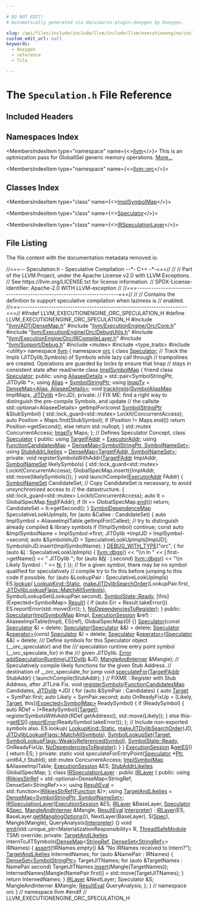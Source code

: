 ```yaml
---

# DO NOT EDIT!
# Automatically generated via docusaurus-plugin-doxygen by Doxygen.

slug: /api/files/include/include/llvm/include/llvm/executionengine/include/llvm/executionengine/orc/speculation-h
custom_edit_url: null
keywords:
  - doxygen
  - reference
  - file

---
```





# The `Speculation.h` File Reference

<DoxygenPage pluginConfig={pluginConfig}>



## Included Headers

<IncludesList>
<IncludesListItem
  filePath="llvm/ADT/DenseMap.h"
  permalink="/docs/api/files/include/include/llvm/include/llvm/adt/densemap-h"
  isLocal="true" />
<IncludesListItem
  filePath="llvm/ExecutionEngine/Orc/Core.h"
  permalink="/docs/api/files/include/include/llvm/include/llvm/executionengine/include/llvm/executionengine/orc/core-h"
  isLocal="true" />
<IncludesListItem
  filePath="llvm/ExecutionEngine/Orc/DebugUtils.h"
  permalink="/docs/api/files/include/include/llvm/include/llvm/executionengine/include/llvm/executionengine/orc/debugutils-h"
  isLocal="true" />
<IncludesListItem
  filePath="llvm/ExecutionEngine/Orc/IRCompileLayer.h"
  permalink="/docs/api/files/include/include/llvm/include/llvm/executionengine/include/llvm/executionengine/orc/ircompilelayer-h"
  isLocal="true" />
<IncludesListItem
  filePath="llvm/Support/Debug.h"
  permalink="/docs/api/files/include/include/llvm/include/llvm/support/debug-h"
  isLocal="true" />
<IncludesListItem
  filePath="mutex"
  permalink=""
  isLocal="false" />
<IncludesListItem
  filePath="type_traits"
  permalink=""
  isLocal="false" />
<IncludesListItem
  filePath="utility"
  permalink=""
  isLocal="false" />
</IncludesList>

## Namespaces Index

<MembersIndex>

<MembersIndexItem
  type="namespace"
  name={<><a href="/docs/api/namespaces/llvm">llvm</a></>}>
This is an optimization pass for GlobalISel generic memory operations. <a href="/docs/api/namespaces/llvm/#details">More...</a>
</MembersIndexItem>

<MembersIndexItem
  type="namespace"
  name={<><a href="/docs/api/namespaces/llvm/orc">llvm::orc</a></>}>
</MembersIndexItem>

</MembersIndex>

## Classes Index

<MembersIndex>

<MembersIndexItem
  type="class"
  name={<><a href="/docs/api/classes/llvm/orc/implsymbolmap">ImplSymbolMap</a></>}>
</MembersIndexItem>

<MembersIndexItem
  type="class"
  name={<><a href="/docs/api/classes/llvm/orc/speculator">Speculator</a></>}>
</MembersIndexItem>

<MembersIndexItem
  type="class"
  name={<><a href="/docs/api/classes/llvm/orc/irspeculationlayer">IRSpeculationLayer</a></>}>
</MembersIndexItem>

</MembersIndex>


## File Listing

The file content with the documentation metadata removed is:

<ProgramListing>

<Link id="l00001" /><CodeLine lineNumber="1"><span class="doxyHighlightComment">//===-- Speculation.h - Speculative Compilation --&#42;- C++ -&#42;-===//</span></CodeLine>
<Link id="l00002" /><CodeLine lineNumber="2"><span class="doxyHighlightComment">//</span></CodeLine>
<Link id="l00003" /><CodeLine lineNumber="3"><span class="doxyHighlightComment">// Part of the LLVM Project, under the Apache License v2.0 with LLVM Exceptions.</span></CodeLine>
<Link id="l00004" /><CodeLine lineNumber="4"><span class="doxyHighlightComment">// See https://llvm.org/LICENSE.txt for license information.</span></CodeLine>
<Link id="l00005" /><CodeLine lineNumber="5"><span class="doxyHighlightComment">// SPDX-License-Identifier: Apache-2.0 WITH LLVM-exception</span></CodeLine>
<Link id="l00006" /><CodeLine lineNumber="6"><span class="doxyHighlightComment">//</span></CodeLine>
<Link id="l00007" /><CodeLine lineNumber="7"><span class="doxyHighlightComment">//===----------------------------------------------------------------------===//</span></CodeLine>
<Link id="l00008" /><CodeLine lineNumber="8"><span class="doxyHighlightComment">//</span></CodeLine>
<Link id="l00009" /><CodeLine lineNumber="9"><span class="doxyHighlightComment">// Contains the definition to support speculative compilation when laziness is</span></CodeLine>
<Link id="l00010" /><CodeLine lineNumber="10"><span class="doxyHighlightComment">// enabled.</span></CodeLine>
<Link id="l00011" /><CodeLine lineNumber="11"><span class="doxyHighlightComment">//===----------------------------------------------------------------------===//</span></CodeLine>
<Link id="l00012" /><CodeLine lineNumber="12"></CodeLine>
<Link id="l00013" /><CodeLine lineNumber="13"><span class="doxyHighlightPreprocessor">#ifndef LLVM&#95;EXECUTIONENGINE&#95;ORC&#95;SPECULATION&#95;H</span></CodeLine>
<Link id="l00014" /><CodeLine lineNumber="14"><span class="doxyHighlightPreprocessor">#define LLVM&#95;EXECUTIONENGINE&#95;ORC&#95;SPECULATION&#95;H</span></CodeLine>
<Link id="l00015" /><CodeLine lineNumber="15"></CodeLine>
<Link id="l00016" /><CodeLine lineNumber="16"><span class="doxyHighlightPreprocessor">#include &quot;<a href="/docs/api/files/include/include/llvm/include/llvm/adt/densemap-h">llvm/ADT/DenseMap.h</a>&quot;</span></CodeLine>
<Link id="l00017" /><CodeLine lineNumber="17"><span class="doxyHighlightPreprocessor">#include &quot;<a href="/docs/api/files/include/include/llvm/include/llvm/executionengine/include/llvm/executionengine/orc/core-h">llvm/ExecutionEngine/Orc/Core.h</a>&quot;</span></CodeLine>
<Link id="l00018" /><CodeLine lineNumber="18"><span class="doxyHighlightPreprocessor">#include &quot;<a href="/docs/api/files/include/include/llvm/include/llvm/executionengine/include/llvm/executionengine/orc/debugutils-h">llvm/ExecutionEngine/Orc/DebugUtils.h</a>&quot;</span></CodeLine>
<Link id="l00019" /><CodeLine lineNumber="19"><span class="doxyHighlightPreprocessor">#include &quot;<a href="/docs/api/files/include/include/llvm/include/llvm/executionengine/include/llvm/executionengine/orc/ircompilelayer-h">llvm/ExecutionEngine/Orc/IRCompileLayer.h</a>&quot;</span></CodeLine>
<Link id="l00020" /><CodeLine lineNumber="20"><span class="doxyHighlightPreprocessor">#include &quot;<a href="/docs/api/files/include/include/llvm/include/llvm/support/debug-h">llvm/Support/Debug.h</a>&quot;</span></CodeLine>
<Link id="l00021" /><CodeLine lineNumber="21"><span class="doxyHighlightPreprocessor">#include &lt;mutex&gt;</span></CodeLine>
<Link id="l00022" /><CodeLine lineNumber="22"><span class="doxyHighlightPreprocessor">#include &lt;type&#95;traits&gt;</span></CodeLine>
<Link id="l00023" /><CodeLine lineNumber="23"><span class="doxyHighlightPreprocessor">#include &lt;utility&gt;</span></CodeLine>
<Link id="l00024" /><CodeLine lineNumber="24"></CodeLine>
<Link id="l00025" /><CodeLine lineNumber="25"><span class="doxyHighlightKeyword">namespace </span><span class="doxyHighlight"><a href="/docs/api/namespaces/llvm">llvm</a> &#123;</span></CodeLine>
<Link id="l00026" /><CodeLine lineNumber="26"><span class="doxyHighlightKeyword">namespace </span><span class="doxyHighlight"><a href="/docs/api/namespaces/llvm/orc">orc</a> &#123;</span></CodeLine>
<Link id="l00027" /><CodeLine lineNumber="27"></CodeLine>
<Link id="l00028" /><CodeLine lineNumber="28"><span class="doxyHighlightKeyword">class </span><span class="doxyHighlight"><a href="/docs/api/classes/llvm/orc/speculator">Speculator</a>;</span></CodeLine>
<Link id="l00029" /><CodeLine lineNumber="29"></CodeLine>
<Link id="l00030" /><CodeLine lineNumber="30"><span class="doxyHighlightComment">// Track the Impls (JITDylib,Symbols) of Symbols while lazy call through</span></CodeLine>
<Link id="l00031" /><CodeLine lineNumber="31"><span class="doxyHighlightComment">// trampolines are created. Operations are guarded by locks tp ensure that Imap</span></CodeLine>
<Link id="l00032" /><CodeLine lineNumber="32"><span class="doxyHighlightComment">// stays in consistent state after read/write</span></CodeLine>
<Link id="l00033" /><CodeLine lineNumber="33"></CodeLine>
<Link id="l00034" /><CodeLine lineNumber="34" lineLink="/docs/api/classes/llvm/orc/implsymbolmap"><span class="doxyHighlightKeyword">class </span><span class="doxyHighlight"><a href="/docs/api/classes/llvm/orc/implsymbolmap">ImplSymbolMap</a> &#123;</span></CodeLine>
<Link id="l00035" /><CodeLine lineNumber="35" lineLink="/docs/api/classes/llvm/orc/implsymbolmap/#a6293cd2eba2c839f4fe705d596d485ec"><span class="doxyHighlight">  </span><span class="doxyHighlightKeyword">friend</span><span class="doxyHighlight"> </span><span class="doxyHighlightKeyword">class </span><span class="doxyHighlight"><a href="/docs/api/classes/llvm/orc/implsymbolmap/#a6293cd2eba2c839f4fe705d596d485ec">Speculator</a>;</span></CodeLine>
<Link id="l00036" /><CodeLine lineNumber="36"></CodeLine>
<Link id="l00037" /><CodeLine lineNumber="37"><span class="doxyHighlightKeyword">public</span><span class="doxyHighlight">:</span></CodeLine>
<Link id="l00038" /><CodeLine lineNumber="38" lineLink="/docs/api/classes/llvm/orc/implsymbolmap/#af265485733e90dc56b070d153f00434c"><span class="doxyHighlight">  </span><span class="doxyHighlightKeyword">using </span><span class="doxyHighlight"><a href="/docs/api/classes/llvm/orc/implsymbolmap/#af265485733e90dc56b070d153f00434c">AliaseeDetails</a> = std::pair&lt;SymbolStringPtr, JITDylib &#42;&gt;;</span></CodeLine>
<Link id="l00039" /><CodeLine lineNumber="39" lineLink="/docs/api/classes/llvm/orc/implsymbolmap/#a6443cb9f930f0352414fde92c2ed2e54"><span class="doxyHighlight">  </span><span class="doxyHighlightKeyword">using </span><span class="doxyHighlight"><a href="/docs/api/classes/llvm/orc/implsymbolmap/#a6443cb9f930f0352414fde92c2ed2e54">Alias</a> = <a href="/docs/api/classes/llvm/orc/symbolstringptr">SymbolStringPtr</a>;</span></CodeLine>
<Link id="l00040" /><CodeLine lineNumber="40" lineLink="/docs/api/classes/llvm/orc/implsymbolmap/#aa3e6aae9e97b3110c3772051f7cbde19"><span class="doxyHighlight">  </span><span class="doxyHighlightKeyword">using </span><span class="doxyHighlight"><a href="/docs/api/classes/llvm/orc/implsymbolmap/#aa3e6aae9e97b3110c3772051f7cbde19">ImapTy</a> = <a href="/docs/api/classes/llvm/densemap">DenseMap&lt;Alias, AliaseeDetails&gt;</a>;</span></CodeLine>
<Link id="l00041" /><CodeLine lineNumber="41"><span class="doxyHighlight">  </span><span class="doxyHighlightKeywordType">void</span><span class="doxyHighlight"> <a href="/docs/api/classes/llvm/orc/implsymbolmap/#a3b0cd2b18017842eb8c3b1fbc8b640c6">trackImpls</a>(<a href="/docs/api/namespaces/llvm/orc/#adfa7bcc2544e48c4531ebfe74ae622b2">SymbolAliasMap</a> ImplMaps, <a href="/docs/api/classes/llvm/orc/jitdylib">JITDylib</a> &#42;SrcJD);</span></CodeLine>
<Link id="l00042" /><CodeLine lineNumber="42"></CodeLine>
<Link id="l00043" /><CodeLine lineNumber="43"><span class="doxyHighlightKeyword">private</span><span class="doxyHighlight">:</span></CodeLine>
<Link id="l00044" /><CodeLine lineNumber="44"><span class="doxyHighlight">  </span><span class="doxyHighlightComment">// FIX ME: find a right way to distinguish the pre-compile Symbols, and update</span></CodeLine>
<Link id="l00045" /><CodeLine lineNumber="45"><span class="doxyHighlight">  </span><span class="doxyHighlightComment">// the callsite</span></CodeLine>
<Link id="l00046" /><CodeLine lineNumber="46"><span class="doxyHighlight">  std::optional&lt;AliaseeDetails&gt; getImplFor(</span><span class="doxyHighlightKeyword">const</span><span class="doxyHighlight"> <a href="/docs/api/classes/llvm/orc/symbolstringptr">SymbolStringPtr</a> &amp;StubSymbol) &#123;</span></CodeLine>
<Link id="l00047" /><CodeLine lineNumber="47"><span class="doxyHighlight">    std::lock&#95;guard&lt;std::mutex&gt; Lockit(ConcurrentAccess);</span></CodeLine>
<Link id="l00048" /><CodeLine lineNumber="48"><span class="doxyHighlight">    </span><span class="doxyHighlightKeyword">auto</span><span class="doxyHighlight"> Position = Maps.find(StubSymbol);</span></CodeLine>
<Link id="l00049" /><CodeLine lineNumber="49"><span class="doxyHighlight">    </span><span class="doxyHighlightKeywordFlow">if</span><span class="doxyHighlight"> (Position != Maps.end())</span></CodeLine>
<Link id="l00050" /><CodeLine lineNumber="50"><span class="doxyHighlight">      </span><span class="doxyHighlightKeywordFlow">return</span><span class="doxyHighlight"> Position-&gt;getSecond();</span></CodeLine>
<Link id="l00051" /><CodeLine lineNumber="51"><span class="doxyHighlight">    </span><span class="doxyHighlightKeywordFlow">else</span></CodeLine>
<Link id="l00052" /><CodeLine lineNumber="52"><span class="doxyHighlight">      </span><span class="doxyHighlightKeywordFlow">return</span><span class="doxyHighlight"> std::nullopt;</span></CodeLine>
<Link id="l00053" /><CodeLine lineNumber="53"><span class="doxyHighlight">  &#125;</span></CodeLine>
<Link id="l00054" /><CodeLine lineNumber="54"></CodeLine>
<Link id="l00055" /><CodeLine lineNumber="55"><span class="doxyHighlight">  std::mutex ConcurrentAccess;</span></CodeLine>
<Link id="l00056" /><CodeLine lineNumber="56"><span class="doxyHighlight">  <a href="/docs/api/classes/llvm/orc/implsymbolmap/#aa3e6aae9e97b3110c3772051f7cbde19">ImapTy</a> Maps;</span></CodeLine>
<Link id="l00057" /><CodeLine lineNumber="57"><span class="doxyHighlight">&#125;;</span></CodeLine>
<Link id="l00058" /><CodeLine lineNumber="58"></CodeLine>
<Link id="l00059" /><CodeLine lineNumber="59"><span class="doxyHighlightComment">// Defines Speculator Concept,</span></CodeLine>
<Link id="l00060" /><CodeLine lineNumber="60" lineLink="/docs/api/classes/llvm/orc/speculator"><span class="doxyHighlightKeyword">class </span><span class="doxyHighlight"><a href="/docs/api/classes/llvm/orc/speculator/#a1f30d6b5d091c619eb169008647821e5">Speculator</a> &#123;</span></CodeLine>
<Link id="l00061" /><CodeLine lineNumber="61"><span class="doxyHighlightKeyword">public</span><span class="doxyHighlight">:</span></CodeLine>
<Link id="l00062" /><CodeLine lineNumber="62" lineLink="/docs/api/classes/llvm/orc/speculator/#aa6d83bea68a9ab0aa9e725872df07f2b"><span class="doxyHighlight">  </span><span class="doxyHighlightKeyword">using </span><span class="doxyHighlight"><a href="/docs/api/classes/llvm/orc/speculator/#aa6d83bea68a9ab0aa9e725872df07f2b">TargetFAddr</a> = <a href="/docs/api/classes/llvm/orc/executoraddr">ExecutorAddr</a>;</span></CodeLine>
<Link id="l00063" /><CodeLine lineNumber="63" lineLink="/docs/api/classes/llvm/orc/speculator/#ab045b4a1defa729eb9cadb5e2b923413"><span class="doxyHighlight">  </span><span class="doxyHighlightKeyword">using </span><span class="doxyHighlight"><a href="/docs/api/classes/llvm/orc/speculator/#ab045b4a1defa729eb9cadb5e2b923413">FunctionCandidatesMap</a> = <a href="/docs/api/classes/llvm/densemap">DenseMap&lt;SymbolStringPtr, SymbolNameSet&gt;</a>;</span></CodeLine>
<Link id="l00064" /><CodeLine lineNumber="64" lineLink="/docs/api/classes/llvm/orc/speculator/#a7ceb80ab95a27d278642d6f04bc6aa22"><span class="doxyHighlight">  </span><span class="doxyHighlightKeyword">using </span><span class="doxyHighlight"><a href="/docs/api/classes/llvm/orc/speculator/#a7ceb80ab95a27d278642d6f04bc6aa22">StubAddrLikelies</a> = <a href="/docs/api/classes/llvm/densemap">DenseMap&lt;TargetFAddr, SymbolNameSet&gt;</a>;</span></CodeLine>
<Link id="l00065" /><CodeLine lineNumber="65"></CodeLine>
<Link id="l00066" /><CodeLine lineNumber="66"><span class="doxyHighlightKeyword">private</span><span class="doxyHighlight">:</span></CodeLine>
<Link id="l00067" /><CodeLine lineNumber="67"><span class="doxyHighlight">  </span><span class="doxyHighlightKeywordType">void</span><span class="doxyHighlight"> registerSymbolsWithAddr(<a href="/docs/api/classes/llvm/orc/speculator/#aa6d83bea68a9ab0aa9e725872df07f2b">TargetFAddr</a> ImplAddr,</span></CodeLine>
<Link id="l00068" /><CodeLine lineNumber="68"><span class="doxyHighlight">                               <a href="/docs/api/namespaces/llvm/orc/#ada98b2ca88b7bc4b65b62e3269fdade7">SymbolNameSet</a> likelySymbols) &#123;</span></CodeLine>
<Link id="l00069" /><CodeLine lineNumber="69"><span class="doxyHighlight">    std::lock&#95;guard&lt;std::mutex&gt; Lockit(ConcurrentAccess);</span></CodeLine>
<Link id="l00070" /><CodeLine lineNumber="70"><span class="doxyHighlight">    GlobalSpecMap.insert(&#123;ImplAddr, std::move(likelySymbols)&#125;);</span></CodeLine>
<Link id="l00071" /><CodeLine lineNumber="71"><span class="doxyHighlight">  &#125;</span></CodeLine>
<Link id="l00072" /><CodeLine lineNumber="72"></CodeLine>
<Link id="l00073" /><CodeLine lineNumber="73"><span class="doxyHighlight">  </span><span class="doxyHighlightKeywordType">void</span><span class="doxyHighlight"> launchCompile(<a href="/docs/api/classes/llvm/orc/executoraddr">ExecutorAddr</a> FAddr) &#123;</span></CodeLine>
<Link id="l00074" /><CodeLine lineNumber="74"><span class="doxyHighlight">    <a href="/docs/api/namespaces/llvm/orc/#ada98b2ca88b7bc4b65b62e3269fdade7">SymbolNameSet</a> CandidateSet;</span></CodeLine>
<Link id="l00075" /><CodeLine lineNumber="75"><span class="doxyHighlight">    </span><span class="doxyHighlightComment">// Copy CandidateSet is necessary, to avoid unsynchronized access to</span></CodeLine>
<Link id="l00076" /><CodeLine lineNumber="76"><span class="doxyHighlight">    </span><span class="doxyHighlightComment">// the datastructure.</span></CodeLine>
<Link id="l00077" /><CodeLine lineNumber="77"><span class="doxyHighlight">    &#123;</span></CodeLine>
<Link id="l00078" /><CodeLine lineNumber="78"><span class="doxyHighlight">      std::lock&#95;guard&lt;std::mutex&gt; Lockit(ConcurrentAccess);</span></CodeLine>
<Link id="l00079" /><CodeLine lineNumber="79"><span class="doxyHighlight">      </span><span class="doxyHighlightKeyword">auto</span><span class="doxyHighlight"> It = GlobalSpecMap.<a href="/docs/api/classes/llvm/densemapbase/#a0c047f127ed4380a6f383d70bec4eb94">find</a>(FAddr);</span></CodeLine>
<Link id="l00080" /><CodeLine lineNumber="80"><span class="doxyHighlight">      </span><span class="doxyHighlightKeywordFlow">if</span><span class="doxyHighlight"> (It == GlobalSpecMap.<a href="/docs/api/classes/llvm/densemapbase/#a65520b9c67759099e313d0f4e7b5ff9e">end</a>())</span></CodeLine>
<Link id="l00081" /><CodeLine lineNumber="81"><span class="doxyHighlight">        </span><span class="doxyHighlightKeywordFlow">return</span><span class="doxyHighlight">;</span></CodeLine>
<Link id="l00082" /><CodeLine lineNumber="82"><span class="doxyHighlight">      CandidateSet = It-&gt;getSecond();</span></CodeLine>
<Link id="l00083" /><CodeLine lineNumber="83"><span class="doxyHighlight">    &#125;</span></CodeLine>
<Link id="l00084" /><CodeLine lineNumber="84"></CodeLine>
<Link id="l00085" /><CodeLine lineNumber="85"><span class="doxyHighlight">    <a href="/docs/api/namespaces/llvm/orc/#ad4c600dd1184757dace1280e114f5b15">SymbolDependenceMap</a> SpeculativeLookUpImpls;</span></CodeLine>
<Link id="l00086" /><CodeLine lineNumber="86"></CodeLine>
<Link id="l00087" /><CodeLine lineNumber="87"><span class="doxyHighlight">    </span><span class="doxyHighlightKeywordFlow">for</span><span class="doxyHighlight"> (</span><span class="doxyHighlightKeyword">auto</span><span class="doxyHighlight"> &amp;Callee : CandidateSet) &#123;</span></CodeLine>
<Link id="l00088" /><CodeLine lineNumber="88"><span class="doxyHighlight">      </span><span class="doxyHighlightKeyword">auto</span><span class="doxyHighlight"> ImplSymbol = AliaseeImplTable.getImplFor(Callee);</span></CodeLine>
<Link id="l00089" /><CodeLine lineNumber="89"><span class="doxyHighlight">      </span><span class="doxyHighlightComment">// try to distinguish already compiled &amp; library symbols</span></CodeLine>
<Link id="l00090" /><CodeLine lineNumber="90"><span class="doxyHighlight">      </span><span class="doxyHighlightKeywordFlow">if</span><span class="doxyHighlight"> (!ImplSymbol)</span></CodeLine>
<Link id="l00091" /><CodeLine lineNumber="91"><span class="doxyHighlight">        </span><span class="doxyHighlightKeywordFlow">continue</span><span class="doxyHighlight">;</span></CodeLine>
<Link id="l00092" /><CodeLine lineNumber="92"><span class="doxyHighlight">      </span><span class="doxyHighlightKeyword">const</span><span class="doxyHighlight"> </span><span class="doxyHighlightKeyword">auto</span><span class="doxyHighlight"> &amp;ImplSymbolName = ImplSymbol-&gt;first;</span></CodeLine>
<Link id="l00093" /><CodeLine lineNumber="93"><span class="doxyHighlight">      JITDylib &#42;ImplJD = ImplSymbol-&gt;second;</span></CodeLine>
<Link id="l00094" /><CodeLine lineNumber="94"><span class="doxyHighlight">      </span><span class="doxyHighlightKeyword">auto</span><span class="doxyHighlight"> &amp;SymbolsInJD = SpeculativeLookUpImpls&#91;ImplJD&#93;;</span></CodeLine>
<Link id="l00095" /><CodeLine lineNumber="95"><span class="doxyHighlight">      SymbolsInJD.insert(ImplSymbolName);</span></CodeLine>
<Link id="l00096" /><CodeLine lineNumber="96"><span class="doxyHighlight">    &#125;</span></CodeLine>
<Link id="l00097" /><CodeLine lineNumber="97"></CodeLine>
<Link id="l00098" /><CodeLine lineNumber="98"><span class="doxyHighlight">    <a href="/docs/api/files/include/include/llvm/include/llvm/support/debug-h/#a3fcdc9f30e5e8b9ea4da99868a8ae4a9">DEBUG&#95;WITH&#95;TYPE</a>(</span><span class="doxyHighlightStringLiteral">&quot;orc&quot;</span><span class="doxyHighlight">, &#123;</span></CodeLine>
<Link id="l00099" /><CodeLine lineNumber="99"><span class="doxyHighlight">      </span><span class="doxyHighlightKeywordFlow">for</span><span class="doxyHighlight"> (</span><span class="doxyHighlightKeyword">auto</span><span class="doxyHighlight"> &amp;<a href="/docs/api/files/lib/lib/support/md5-cpp/#ac0eafdc9ee161b71e7af98af736952fd">I</a> : SpeculativeLookUpImpls) &#123;</span></CodeLine>
<Link id="l00100" /><CodeLine lineNumber="100"><span class="doxyHighlight">        <a href="/docs/api/namespaces/llvm/#a7c46c742c31be54870e2038048e6b391">llvm::dbgs</a>() &lt;&lt; </span><span class="doxyHighlightStringLiteral">&quot;\\n In &quot;</span><span class="doxyHighlight"> &lt;&lt; <a href="/docs/api/files/lib/lib/support/md5-cpp/#ac0eafdc9ee161b71e7af98af736952fd">I</a>.first-&gt;getName() &lt;&lt; </span><span class="doxyHighlightStringLiteral">&quot; JITDylib &quot;</span><span class="doxyHighlight">;</span></CodeLine>
<Link id="l00101" /><CodeLine lineNumber="101"><span class="doxyHighlight">        </span><span class="doxyHighlightKeywordFlow">for</span><span class="doxyHighlight"> (</span><span class="doxyHighlightKeyword">auto</span><span class="doxyHighlight"> &amp;<a href="/docs/api/files/lib/lib/support/regcomp-c/#a0240ac851181b84ac374872dc5434ee4">N</a> : <a href="/docs/api/files/lib/lib/support/md5-cpp/#ac0eafdc9ee161b71e7af98af736952fd">I</a>.second)</span></CodeLine>
<Link id="l00102" /><CodeLine lineNumber="102"><span class="doxyHighlight">          <a href="/docs/api/namespaces/llvm/#a7c46c742c31be54870e2038048e6b391">llvm::dbgs</a>() &lt;&lt; </span><span class="doxyHighlightStringLiteral">&quot;\\n Likely Symbol : &quot;</span><span class="doxyHighlight"> &lt;&lt; <a href="/docs/api/files/lib/lib/support/regcomp-c/#a0240ac851181b84ac374872dc5434ee4">N</a>;</span></CodeLine>
<Link id="l00103" /><CodeLine lineNumber="103"><span class="doxyHighlight">      &#125;</span></CodeLine>
<Link id="l00104" /><CodeLine lineNumber="104"><span class="doxyHighlight">    &#125;);</span></CodeLine>
<Link id="l00105" /><CodeLine lineNumber="105"></CodeLine>
<Link id="l00106" /><CodeLine lineNumber="106"><span class="doxyHighlight">    </span><span class="doxyHighlightComment">// for a given symbol, there may be no symbol qualified for speculatively</span></CodeLine>
<Link id="l00107" /><CodeLine lineNumber="107"><span class="doxyHighlight">    </span><span class="doxyHighlightComment">// compile try to fix this before jumping to this code if possible.</span></CodeLine>
<Link id="l00108" /><CodeLine lineNumber="108"><span class="doxyHighlight">    </span><span class="doxyHighlightKeywordFlow">for</span><span class="doxyHighlight"> (</span><span class="doxyHighlightKeyword">auto</span><span class="doxyHighlight"> &amp;LookupPair : SpeculativeLookUpImpls)</span></CodeLine>
<Link id="l00109" /><CodeLine lineNumber="109"><span class="doxyHighlight">      ES.<a href="/docs/api/classes/llvm/densemapbase/#a0b2ca98dc28c61793ff5c90d23e5f14e">lookup</a>(</span></CodeLine>
<Link id="l00110" /><CodeLine lineNumber="110"><span class="doxyHighlight">          <a href="/docs/api/namespaces/llvm/orc/#ac17672ae6b70c781cc77713e88d698eba84a8921b25f505d0d2077aeb5db4bc16">LookupKind::Static</a>,</span></CodeLine>
<Link id="l00111" /><CodeLine lineNumber="111"><span class="doxyHighlight">          <a href="/docs/api/namespaces/llvm/orc/#a14f663a8d190b740cfb9cbf0d88a7619">makeJITDylibSearchOrder</a>(LookupPair.first,</span></CodeLine>
<Link id="l00112" /><CodeLine lineNumber="112"><span class="doxyHighlight">                                  <a href="/docs/api/namespaces/llvm/orc/#a7cb1d8cb0ab2329f032d69d79498c81da5fa8627bea3ff4b720673b9a298caf2d">JITDylibLookupFlags::MatchAllSymbols</a>),</span></CodeLine>
<Link id="l00113" /><CodeLine lineNumber="113"><span class="doxyHighlight">          SymbolLookupSet(LookupPair.second), <a href="/docs/api/namespaces/llvm/orc/#adac25fca9fb14b1defe43d18a81c16e8ae7d31fc0602fb2ede144d18cdffd816b">SymbolState::Ready</a>,</span></CodeLine>
<Link id="l00114" /><CodeLine lineNumber="114"><span class="doxyHighlight">          &#91;</span><span class="doxyHighlightKeyword">this</span><span class="doxyHighlight">&#93;(Expected&lt;SymbolMap&gt; <a href="/docs/api/namespaces/llvm/orc/#a1448b52253eb43f8f07b7f5d94336a47a8eea62084ca7e541d918e823422bd82e">Result</a>) &#123;</span></CodeLine>
<Link id="l00115" /><CodeLine lineNumber="115"><span class="doxyHighlight">            if (auto Err = Result.takeError())</span></CodeLine>
<Link id="l00116" /><CodeLine lineNumber="116"><span class="doxyHighlight">              ES.reportError(std::move(Err));</span></CodeLine>
<Link id="l00117" /><CodeLine lineNumber="117"><span class="doxyHighlight">          &#125;,</span></CodeLine>
<Link id="l00118" /><CodeLine lineNumber="118"><span class="doxyHighlight">          <a href="/docs/api/namespaces/llvm/orc/#ac8dd8c429957b970e617afb500775d99">NoDependenciesToRegister</a>);</span></CodeLine>
<Link id="l00119" /><CodeLine lineNumber="119"><span class="doxyHighlight">  &#125;</span></CodeLine>
<Link id="l00120" /><CodeLine lineNumber="120"></CodeLine>
<Link id="l00121" /><CodeLine lineNumber="121"><span class="doxyHighlightKeyword">public</span><span class="doxyHighlight">:</span></CodeLine>
<Link id="l00122" /><CodeLine lineNumber="122" lineLink="/docs/api/classes/llvm/orc/speculator/#a1f30d6b5d091c619eb169008647821e5"><span class="doxyHighlight">  <a href="/docs/api/classes/llvm/orc/speculator/#a1f30d6b5d091c619eb169008647821e5">Speculator</a>(<a href="/docs/api/classes/llvm/orc/implsymbolmap">ImplSymbolMap</a> &amp;Impl, <a href="/docs/api/classes/llvm/orc/executionsession">ExecutionSession</a> &amp;ref)</span></CodeLine>
<Link id="l00123" /><CodeLine lineNumber="123"><span class="doxyHighlight">      : AliaseeImplTable(Impl), ES(ref), GlobalSpecMap(0) &#123;&#125;</span></CodeLine>
<Link id="l00124" /><CodeLine lineNumber="124" lineLink="/docs/api/classes/llvm/orc/speculator/#ab58678e3e053552750eb4833325cfecc"><span class="doxyHighlight">  <a href="/docs/api/classes/llvm/orc/speculator/#ab58678e3e053552750eb4833325cfecc">Speculator</a>(</span><span class="doxyHighlightKeyword">const</span><span class="doxyHighlight"> <a href="/docs/api/classes/llvm/orc/speculator/#a1f30d6b5d091c619eb169008647821e5">Speculator</a> &amp;) = </span><span class="doxyHighlightKeyword">delete</span><span class="doxyHighlight">;</span></CodeLine>
<Link id="l00125" /><CodeLine lineNumber="125" lineLink="/docs/api/classes/llvm/orc/speculator/#aa5272c8d39c6bfd243640e1b3c9705a5"><span class="doxyHighlight">  <a href="/docs/api/classes/llvm/orc/speculator/#aa5272c8d39c6bfd243640e1b3c9705a5">Speculator</a>(<a href="/docs/api/classes/llvm/orc/speculator/#a1f30d6b5d091c619eb169008647821e5">Speculator</a> &amp;&amp;) = </span><span class="doxyHighlightKeyword">delete</span><span class="doxyHighlight">;</span></CodeLine>
<Link id="l00126" /><CodeLine lineNumber="126" lineLink="/docs/api/classes/llvm/orc/speculator/#a34907de9d191a6cdc5b1e1fb41d9fc8a"><span class="doxyHighlight">  <a href="/docs/api/classes/llvm/orc/speculator/#a1f30d6b5d091c619eb169008647821e5">Speculator</a> &amp;<a href="/docs/api/classes/llvm/orc/speculator/#a34907de9d191a6cdc5b1e1fb41d9fc8a">operator=</a>(</span><span class="doxyHighlightKeyword">const</span><span class="doxyHighlight"> <a href="/docs/api/classes/llvm/orc/speculator/#a1f30d6b5d091c619eb169008647821e5">Speculator</a> &amp;) = </span><span class="doxyHighlightKeyword">delete</span><span class="doxyHighlight">;</span></CodeLine>
<Link id="l00127" /><CodeLine lineNumber="127" lineLink="/docs/api/classes/llvm/orc/speculator/#a54e57acff28419a4156b09b113d9be15"><span class="doxyHighlight">  <a href="/docs/api/classes/llvm/orc/speculator/#a1f30d6b5d091c619eb169008647821e5">Speculator</a> &amp;<a href="/docs/api/classes/llvm/orc/speculator/#a54e57acff28419a4156b09b113d9be15">operator=</a>(<a href="/docs/api/classes/llvm/orc/speculator/#a1f30d6b5d091c619eb169008647821e5">Speculator</a> &amp;&amp;) = </span><span class="doxyHighlightKeyword">delete</span><span class="doxyHighlight">;</span></CodeLine>
<Link id="l00128" /><CodeLine lineNumber="128"></CodeLine>
<Link id="l00129" /><CodeLine lineNumber="129"><span class="doxyHighlightComment">  /// Define symbols for this Speculator object (&#95;&#95;orc&#95;speculator) and the</span></CodeLine>
<Link id="l00130" /><CodeLine lineNumber="130"><span class="doxyHighlightComment">  /// speculation runtime entry point symbol (&#95;&#95;orc&#95;speculate&#95;for) in the</span></CodeLine>
<Link id="l00131" /><CodeLine lineNumber="131"><span class="doxyHighlightComment">  /// given JITDylib.</span></CodeLine>
<Link id="l00132" /><CodeLine lineNumber="132"><span class="doxyHighlight">  <a href="/docs/api/classes/llvm/error">Error</a> <a href="/docs/api/classes/llvm/orc/speculator/#aa6a0f8e9226177178d049976fd7394be">addSpeculationRuntime</a>(<a href="/docs/api/classes/llvm/orc/jitdylib">JITDylib</a> &amp;JD, <a href="/docs/api/classes/llvm/orc/mangleandinterner">MangleAndInterner</a> &amp;Mangle);</span></CodeLine>
<Link id="l00133" /><CodeLine lineNumber="133"></CodeLine>
<Link id="l00134" /><CodeLine lineNumber="134"><span class="doxyHighlight">  </span><span class="doxyHighlightComment">// Speculatively compile likely functions for the given Stub Address.</span></CodeLine>
<Link id="l00135" /><CodeLine lineNumber="135"><span class="doxyHighlight">  </span><span class="doxyHighlightComment">// destination of &#95;&#95;orc&#95;speculate&#95;for jump</span></CodeLine>
<Link id="l00136" /><CodeLine lineNumber="136" lineLink="/docs/api/classes/llvm/orc/speculator/#ae5dc7ec26fb4b78d44bfefbb425831ee"><span class="doxyHighlight">  </span><span class="doxyHighlightKeywordType">void</span><span class="doxyHighlight"> <a href="/docs/api/classes/llvm/orc/speculator/#ae5dc7ec26fb4b78d44bfefbb425831ee">speculateFor</a>(<a href="/docs/api/classes/llvm/orc/speculator/#aa6d83bea68a9ab0aa9e725872df07f2b">TargetFAddr</a> StubAddr) &#123; launchCompile(StubAddr); &#125;</span></CodeLine>
<Link id="l00137" /><CodeLine lineNumber="137"></CodeLine>
<Link id="l00138" /><CodeLine lineNumber="138"><span class="doxyHighlight">  </span><span class="doxyHighlightComment">// FIXME : Register with Stub Address, after JITLink Fix.</span></CodeLine>
<Link id="l00139" /><CodeLine lineNumber="139" lineLink="/docs/api/classes/llvm/orc/speculator/#ad197c9995bf568c245d6f7e753320f64"><span class="doxyHighlight">  </span><span class="doxyHighlightKeywordType">void</span><span class="doxyHighlight"> <a href="/docs/api/classes/llvm/orc/speculator/#ad197c9995bf568c245d6f7e753320f64">registerSymbols</a>(<a href="/docs/api/classes/llvm/orc/speculator/#ab045b4a1defa729eb9cadb5e2b923413">FunctionCandidatesMap</a> Candidates, <a href="/docs/api/classes/llvm/orc/jitdylib">JITDylib</a> &#42;JD) &#123;</span></CodeLine>
<Link id="l00140" /><CodeLine lineNumber="140"><span class="doxyHighlight">    </span><span class="doxyHighlightKeywordFlow">for</span><span class="doxyHighlight"> (</span><span class="doxyHighlightKeyword">auto</span><span class="doxyHighlight"> &amp;SymPair : Candidates) &#123;</span></CodeLine>
<Link id="l00141" /><CodeLine lineNumber="141"><span class="doxyHighlight">      </span><span class="doxyHighlightKeyword">auto</span><span class="doxyHighlight"> <a href="/docs/api/classes/llvm/target">Target</a> = SymPair.first;</span></CodeLine>
<Link id="l00142" /><CodeLine lineNumber="142"><span class="doxyHighlight">      </span><span class="doxyHighlightKeyword">auto</span><span class="doxyHighlight"> Likely = SymPair.second;</span></CodeLine>
<Link id="l00143" /><CodeLine lineNumber="143"></CodeLine>
<Link id="l00144" /><CodeLine lineNumber="144"><span class="doxyHighlight">      </span><span class="doxyHighlightKeyword">auto</span><span class="doxyHighlight"> OnReadyFixUp = &#91;Likely, <a href="/docs/api/classes/llvm/target">Target</a>,</span></CodeLine>
<Link id="l00145" /><CodeLine lineNumber="145"><span class="doxyHighlight">                           </span><span class="doxyHighlightKeyword">this</span><span class="doxyHighlight">&#93;(<a href="/docs/api/classes/llvm/expected">Expected&lt;SymbolMap&gt;</a> ReadySymbol) &#123;</span></CodeLine>
<Link id="l00146" /><CodeLine lineNumber="146"><span class="doxyHighlight">        </span><span class="doxyHighlightKeywordFlow">if</span><span class="doxyHighlight"> (ReadySymbol) &#123;</span></CodeLine>
<Link id="l00147" /><CodeLine lineNumber="147"><span class="doxyHighlight">          </span><span class="doxyHighlightKeyword">auto</span><span class="doxyHighlight"> RDef = (&#42;ReadySymbol)&#91;<a href="/docs/api/classes/llvm/target">Target</a>&#93;;</span></CodeLine>
<Link id="l00148" /><CodeLine lineNumber="148"><span class="doxyHighlight">          registerSymbolsWithAddr(RDef.getAddress(), std::move(Likely));</span></CodeLine>
<Link id="l00149" /><CodeLine lineNumber="149"><span class="doxyHighlight">        &#125; </span><span class="doxyHighlightKeywordFlow">else</span></CodeLine>
<Link id="l00150" /><CodeLine lineNumber="150"><span class="doxyHighlight">          this-&gt;<a href="/docs/api/classes/llvm/orc/speculator/#a278cac89ad9fd50d8a6d9d7718b8bc93">getES</a>().<a href="/docs/api/classes/llvm/orc/executionsession/#a1c47ed6ddfb6770f1a432af1c9acdc44">reportError</a>(ReadySymbol.takeError());</span></CodeLine>
<Link id="l00151" /><CodeLine lineNumber="151"><span class="doxyHighlight">      &#125;;</span></CodeLine>
<Link id="l00152" /><CodeLine lineNumber="152"><span class="doxyHighlight">      </span><span class="doxyHighlightComment">// Include non-exported symbols also.</span></CodeLine>
<Link id="l00153" /><CodeLine lineNumber="153"><span class="doxyHighlight">      ES.lookup(</span></CodeLine>
<Link id="l00154" /><CodeLine lineNumber="154"><span class="doxyHighlight">          <a href="/docs/api/namespaces/llvm/orc/#ac17672ae6b70c781cc77713e88d698eba84a8921b25f505d0d2077aeb5db4bc16">LookupKind::Static</a>,</span></CodeLine>
<Link id="l00155" /><CodeLine lineNumber="155"><span class="doxyHighlight">          <a href="/docs/api/namespaces/llvm/orc/#a14f663a8d190b740cfb9cbf0d88a7619">makeJITDylibSearchOrder</a>(JD, <a href="/docs/api/namespaces/llvm/orc/#a7cb1d8cb0ab2329f032d69d79498c81da5fa8627bea3ff4b720673b9a298caf2d">JITDylibLookupFlags::MatchAllSymbols</a>),</span></CodeLine>
<Link id="l00156" /><CodeLine lineNumber="156"><span class="doxyHighlight">          <a href="/docs/api/classes/llvm/orc/symbollookupset">SymbolLookupSet</a>(<a href="/docs/api/classes/llvm/target">Target</a>, <a href="/docs/api/namespaces/llvm/orc/#a69e9511c04540297d2cff38f4645a9aba26a03cdefe35519715a4b6d564c9c9c7">SymbolLookupFlags::WeaklyReferencedSymbol</a>),</span></CodeLine>
<Link id="l00157" /><CodeLine lineNumber="157"><span class="doxyHighlight">          <a href="/docs/api/namespaces/llvm/orc/#adac25fca9fb14b1defe43d18a81c16e8ae7d31fc0602fb2ede144d18cdffd816b">SymbolState::Ready</a>, OnReadyFixUp, <a href="/docs/api/namespaces/llvm/orc/#ac8dd8c429957b970e617afb500775d99">NoDependenciesToRegister</a>);</span></CodeLine>
<Link id="l00158" /><CodeLine lineNumber="158"><span class="doxyHighlight">    &#125;</span></CodeLine>
<Link id="l00159" /><CodeLine lineNumber="159"><span class="doxyHighlight">  &#125;</span></CodeLine>
<Link id="l00160" /><CodeLine lineNumber="160"></CodeLine>
<Link id="l00161" /><CodeLine lineNumber="161" lineLink="/docs/api/classes/llvm/orc/speculator/#a278cac89ad9fd50d8a6d9d7718b8bc93"><span class="doxyHighlight">  <a href="/docs/api/classes/llvm/orc/executionsession">ExecutionSession</a> &amp;<a href="/docs/api/classes/llvm/orc/speculator/#a278cac89ad9fd50d8a6d9d7718b8bc93">getES</a>() &#123; </span><span class="doxyHighlightKeywordFlow">return</span><span class="doxyHighlight"> ES; &#125;</span></CodeLine>
<Link id="l00162" /><CodeLine lineNumber="162"></CodeLine>
<Link id="l00163" /><CodeLine lineNumber="163"><span class="doxyHighlightKeyword">private</span><span class="doxyHighlight">:</span></CodeLine>
<Link id="l00164" /><CodeLine lineNumber="164"><span class="doxyHighlight">  </span><span class="doxyHighlightKeyword">static</span><span class="doxyHighlight"> </span><span class="doxyHighlightKeywordType">void</span><span class="doxyHighlight"> speculateForEntryPoint(<a href="/docs/api/classes/llvm/orc/speculator">Speculator</a> &#42;<a href="/docs/api/files/lib/lib/analysis/targetlibraryinfo-cpp/#aca185e6d0e9f423dbb24440206454872a11dbf501abf829b3ab7049c2d3a8a053">Ptr</a>, uint64&#95;t StubId);</span></CodeLine>
<Link id="l00165" /><CodeLine lineNumber="165"><span class="doxyHighlight">  std::mutex ConcurrentAccess;</span></CodeLine>
<Link id="l00166" /><CodeLine lineNumber="166"><span class="doxyHighlight">  <a href="/docs/api/classes/llvm/orc/implsymbolmap">ImplSymbolMap</a> &amp;AliaseeImplTable;</span></CodeLine>
<Link id="l00167" /><CodeLine lineNumber="167"><span class="doxyHighlight">  <a href="/docs/api/classes/llvm/orc/executionsession">ExecutionSession</a> &amp;ES;</span></CodeLine>
<Link id="l00168" /><CodeLine lineNumber="168"><span class="doxyHighlight">  <a href="/docs/api/classes/llvm/orc/speculator/#a7ceb80ab95a27d278642d6f04bc6aa22">StubAddrLikelies</a> GlobalSpecMap;</span></CodeLine>
<Link id="l00169" /><CodeLine lineNumber="169"><span class="doxyHighlight">&#125;;</span></CodeLine>
<Link id="l00170" /><CodeLine lineNumber="170"></CodeLine>
<Link id="l00171" /><CodeLine lineNumber="171" lineLink="/docs/api/classes/llvm/orc/irspeculationlayer"><span class="doxyHighlightKeyword">class </span><span class="doxyHighlight"><a href="/docs/api/classes/llvm/orc/irspeculationlayer/#a3c29e3ba0c6b387670e92692754a9f82">IRSpeculationLayer</a> : </span><span class="doxyHighlightKeyword">public</span><span class="doxyHighlight"> <a href="/docs/api/classes/llvm/orc/irlayer/#a1141609d9c7e4bdd205bc09698ff51b3">IRLayer</a> &#123;</span></CodeLine>
<Link id="l00172" /><CodeLine lineNumber="172"><span class="doxyHighlightKeyword">public</span><span class="doxyHighlight">:</span></CodeLine>
<Link id="l00173" /><CodeLine lineNumber="173" lineLink="/docs/api/classes/llvm/orc/irspeculationlayer/#a9952ab6aa520718a477aecbcfa70e9b7"><span class="doxyHighlight">  </span><span class="doxyHighlightKeyword">using </span><span class="doxyHighlight"><a href="/docs/api/classes/llvm/orc/irspeculationlayer/#a9952ab6aa520718a477aecbcfa70e9b7">IRlikiesStrRef</a> =</span></CodeLine>
<Link id="l00174" /><CodeLine lineNumber="174"><span class="doxyHighlight">      std::optional&lt;DenseMap&lt;StringRef, DenseSet&lt;StringRef&gt;&gt;&gt;;</span></CodeLine>
<Link id="l00175" /><CodeLine lineNumber="175" lineLink="/docs/api/classes/llvm/orc/irspeculationlayer/#a73a884c130f75754f29c74a058f99937"><span class="doxyHighlight">  </span><span class="doxyHighlightKeyword">using </span><span class="doxyHighlight"><a href="/docs/api/classes/llvm/orc/irspeculationlayer/#a73a884c130f75754f29c74a058f99937">ResultEval</a> = std::function&lt;<a href="/docs/api/classes/llvm/orc/irspeculationlayer/#a9952ab6aa520718a477aecbcfa70e9b7">IRlikiesStrRef</a>(<a href="/docs/api/classes/llvm/function">Function</a> &amp;)&gt;;</span></CodeLine>
<Link id="l00176" /><CodeLine lineNumber="176" lineLink="/docs/api/classes/llvm/orc/irspeculationlayer/#a9ce64934c80c28276e373706c2556e65"><span class="doxyHighlight">  </span><span class="doxyHighlightKeyword">using </span><span class="doxyHighlight"><a href="/docs/api/classes/llvm/orc/irspeculationlayer/#a9ce64934c80c28276e373706c2556e65">TargetAndLikelies</a> = <a href="/docs/api/classes/llvm/densemap">DenseMap&lt;SymbolStringPtr, SymbolNameSet&gt;</a>;</span></CodeLine>
<Link id="l00177" /><CodeLine lineNumber="177"></CodeLine>
<Link id="l00178" /><CodeLine lineNumber="178" lineLink="/docs/api/classes/llvm/orc/irspeculationlayer/#a3c29e3ba0c6b387670e92692754a9f82"><span class="doxyHighlight">  <a href="/docs/api/classes/llvm/orc/irspeculationlayer/#a3c29e3ba0c6b387670e92692754a9f82">IRSpeculationLayer</a>(<a href="/docs/api/classes/llvm/orc/executionsession">ExecutionSession</a> &amp;ES, <a href="/docs/api/classes/llvm/orc/irlayer/#a1141609d9c7e4bdd205bc09698ff51b3">IRLayer</a> &amp;BaseLayer, <a href="/docs/api/classes/llvm/orc/speculator">Speculator</a> &amp;<a href="/docs/api/structs/llvm/spec">Spec</a>,</span></CodeLine>
<Link id="l00179" /><CodeLine lineNumber="179"><span class="doxyHighlight">                     <a href="/docs/api/classes/llvm/orc/mangleandinterner">MangleAndInterner</a> &amp;Mangle, <a href="/docs/api/classes/llvm/orc/irspeculationlayer/#a73a884c130f75754f29c74a058f99937">ResultEval</a> <a href="/docs/api/classes/llvm/interpreter">Interpreter</a>)</span></CodeLine>
<Link id="l00180" /><CodeLine lineNumber="180"><span class="doxyHighlight">      : <a href="/docs/api/classes/llvm/orc/irlayer/#a1141609d9c7e4bdd205bc09698ff51b3">IRLayer</a>(ES, BaseLayer.<a href="/docs/api/classes/llvm/orc/irlayer/#ae3cfe72cdaca15dbe4c360d8bcdb5207">getManglingOptions</a>()), NextLayer(BaseLayer),</span></CodeLine>
<Link id="l00181" /><CodeLine lineNumber="181"><span class="doxyHighlight">        S(<a href="/docs/api/structs/llvm/spec">Spec</a>), Mangle(Mangle), QueryAnalysis(<a href="/docs/api/classes/llvm/interpreter">Interpreter</a>) &#123;&#125;</span></CodeLine>
<Link id="l00182" /><CodeLine lineNumber="182"></CodeLine>
<Link id="l00183" /><CodeLine lineNumber="183"><span class="doxyHighlight">  </span><span class="doxyHighlightKeywordType">void</span><span class="doxyHighlight"> <a href="/docs/api/classes/llvm/orc/irspeculationlayer/#ac443c17bb572b2276321acc44b417ec7">emit</a>(std::unique&#95;ptr&lt;MaterializationResponsibility&gt; R,</span></CodeLine>
<Link id="l00184" /><CodeLine lineNumber="184"><span class="doxyHighlight">            <a href="/docs/api/classes/llvm/orc/threadsafemodule">ThreadSafeModule</a> TSM) </span><span class="doxyHighlightKeyword">override</span><span class="doxyHighlight">;</span></CodeLine>
<Link id="l00185" /><CodeLine lineNumber="185"></CodeLine>
<Link id="l00186" /><CodeLine lineNumber="186"><span class="doxyHighlightKeyword">private</span><span class="doxyHighlight">:</span></CodeLine>
<Link id="l00187" /><CodeLine lineNumber="187"><span class="doxyHighlight">  <a href="/docs/api/classes/llvm/orc/irspeculationlayer/#a9ce64934c80c28276e373706c2556e65">TargetAndLikelies</a></span></CodeLine>
<Link id="l00188" /><CodeLine lineNumber="188"><span class="doxyHighlight">  internToJITSymbols(<a href="/docs/api/classes/llvm/densemap">DenseMap</a>&lt;<a href="/docs/api/classes/llvm/stringref">StringRef</a>, <a href="/docs/api/classes/llvm/denseset">DenseSet&lt;StringRef&gt;</a>&gt; IRNames) &#123;</span></CodeLine>
<Link id="l00189" /><CodeLine lineNumber="189"><span class="doxyHighlight">    <a href="/docs/api/files/lib/lib/target/lib/target/amdgpu/silowercontrolflow-cpp/#a4868c5d81c5ccc98c47aeab6244346a0">assert</a>(!IRNames.empty() &amp;&amp; </span><span class="doxyHighlightStringLiteral">&quot;No IRNames received to Intern?&quot;</span><span class="doxyHighlight">);</span></CodeLine>
<Link id="l00190" /><CodeLine lineNumber="190"><span class="doxyHighlight">    <a href="/docs/api/classes/llvm/orc/irspeculationlayer/#a9ce64934c80c28276e373706c2556e65">TargetAndLikelies</a> InternedNames;</span></CodeLine>
<Link id="l00191" /><CodeLine lineNumber="191"><span class="doxyHighlight">    </span><span class="doxyHighlightKeywordFlow">for</span><span class="doxyHighlight"> (</span><span class="doxyHighlightKeyword">auto</span><span class="doxyHighlight"> &amp;NamePair : IRNames) &#123;</span></CodeLine>
<Link id="l00192" /><CodeLine lineNumber="192"><span class="doxyHighlight">      <a href="/docs/api/classes/llvm/denseset">DenseSet&lt;SymbolStringPtr&gt;</a> TargetJITNames;</span></CodeLine>
<Link id="l00193" /><CodeLine lineNumber="193"><span class="doxyHighlight">      </span><span class="doxyHighlightKeywordFlow">for</span><span class="doxyHighlight"> (</span><span class="doxyHighlightKeyword">auto</span><span class="doxyHighlight"> &amp;TargetNames : NamePair.second)</span></CodeLine>
<Link id="l00194" /><CodeLine lineNumber="194"><span class="doxyHighlight">        TargetJITNames.<a href="/docs/api/classes/llvm/detail/densesetimpl/#a1b0f3ebdced8fce4b22c6a63b25d9525">insert</a>(Mangle(TargetNames));</span></CodeLine>
<Link id="l00195" /><CodeLine lineNumber="195"><span class="doxyHighlight">      InternedNames&#91;Mangle(NamePair.first)&#93; = std::move(TargetJITNames);</span></CodeLine>
<Link id="l00196" /><CodeLine lineNumber="196"><span class="doxyHighlight">    &#125;</span></CodeLine>
<Link id="l00197" /><CodeLine lineNumber="197"><span class="doxyHighlight">    </span><span class="doxyHighlightKeywordFlow">return</span><span class="doxyHighlight"> InternedNames;</span></CodeLine>
<Link id="l00198" /><CodeLine lineNumber="198"><span class="doxyHighlight">  &#125;</span></CodeLine>
<Link id="l00199" /><CodeLine lineNumber="199"></CodeLine>
<Link id="l00200" /><CodeLine lineNumber="200"><span class="doxyHighlight">  <a href="/docs/api/classes/llvm/orc/irlayer/#a1141609d9c7e4bdd205bc09698ff51b3">IRLayer</a> &amp;NextLayer;</span></CodeLine>
<Link id="l00201" /><CodeLine lineNumber="201"><span class="doxyHighlight">  Speculator &amp;S;</span></CodeLine>
<Link id="l00202" /><CodeLine lineNumber="202"><span class="doxyHighlight">  MangleAndInterner &amp;Mangle;</span></CodeLine>
<Link id="l00203" /><CodeLine lineNumber="203"><span class="doxyHighlight">  <a href="/docs/api/classes/llvm/orc/irspeculationlayer/#a73a884c130f75754f29c74a058f99937">ResultEval</a> QueryAnalysis;</span></CodeLine>
<Link id="l00204" /><CodeLine lineNumber="204"><span class="doxyHighlight">&#125;;</span></CodeLine>
<Link id="l00205" /><CodeLine lineNumber="205"></CodeLine>
<Link id="l00206" /><CodeLine lineNumber="206"><span class="doxyHighlight">&#125; </span><span class="doxyHighlightComment">// namespace orc</span></CodeLine>
<Link id="l00207" /><CodeLine lineNumber="207"><span class="doxyHighlight">&#125; </span><span class="doxyHighlightComment">// namespace llvm</span></CodeLine>
<Link id="l00208" /><CodeLine lineNumber="208"></CodeLine>
<Link id="l00209" /><CodeLine lineNumber="209"><span class="doxyHighlightPreprocessor">#endif </span><span class="doxyHighlightComment">// LLVM&#95;EXECUTIONENGINE&#95;ORC&#95;SPECULATION&#95;H</span></CodeLine>

</ProgramListing>


</DoxygenPage>
